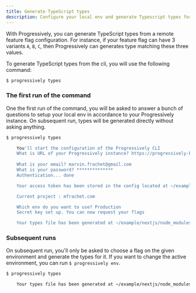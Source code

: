 ```yaml
---
title: Generate TypeScript types
description: Configure your local env and generate Typescript types for a given env.
---
```


With Progressively, you can generate TypeScript types from a remote feature flag configuration. For instance, if your feature flag can have 3 variants `A`, `B`, `C`, then Progressively can generates type matching these three values.

To generate TypeScript types from the cli, you will use the following command:

```sh
$ progressively types
```

### The first run of the command

One the first run of the command, you will be asked to answer a bunch of questions to setup your local env in accordance to your Progressively instance. On subsequent run, types will be generated directly without asking anything.

```sh
$ progressively types

	You'll start the configuration of the Progressively CLI
	What is URL of your Progressively instance? https://progressively-backend.onrender.com
	
	What is your email? marvin.frachet@gmail.com
	What is your password? **************
	Authentication... done

	Your access token has been stored in the config located at ~/example/nextjs/config.json

	Current project : mfrachet.com

	Which env do you want to use? Production
	Secret key set up. You can now request your flags

	Your types file has been generated at ~/example/nextjs/node_modules/@types/@progressively/index.d.ts
```

### Subsequent runs

On subsequent run, you'll only be asked to choose a flag on the given environment and generate the types for it. If you want to change the active environment, you can run `$ progressively env`.

```sh
$ progressively types

	Your types file has been generated at ~/example/nextjs/node_modules/@types/@progressively/index.d.ts
```